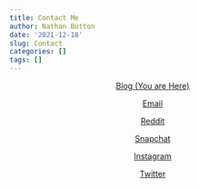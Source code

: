 ```yaml
---
title: Contact Me 
author: Nathan Button
date: '2021-12-18'
slug: Contact
categories: []
tags: []
---
```


<center>

[Blog (You are Here)](https://nate601.me)

[Email](mailto://nathan@nate601.me)

[Reddit](https://www.reddit.com/user/nate601)

[Snapchat](https://www.snapchat.com/add/nbutton601)

[Instagram](https://www.instagram.com/nathanb601)

[Twitter](https://www.twitter.com/nate601)

</center>

